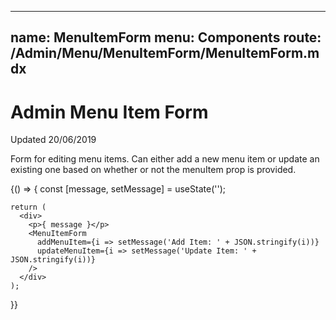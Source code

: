 
---
name: MenuItemForm
menu: Components
route: /Admin/Menu/MenuItemForm/MenuItemForm.mdx
---

# Admin Menu Item Form

Updated 20/06/2019

Form for editing menu items. Can either add a new menu item or update
an existing one based on whether or not the menuItem prop is provided.

<Props of={MenuItemForm} />

<Playground>
  {() => {
    const [message, setMessage] = useState('');

    return (
      <div>
        <p>{ message }</p>
        <MenuItemForm
          addMenuItem={i => setMessage('Add Item: ' + JSON.stringify(i))}
          updateMenuItem={i => setMessage('Update Item: ' + JSON.stringify(i))}
        />
      </div>
    );
  }}
</Playground>